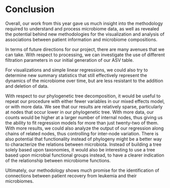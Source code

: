 # Conclusion {-}
Overall, our work from this year gave us much insight into the methodology required to understand and process microbiome data, as well as revealed the potential behind new methodologies for the visualization and analysis of associations between patient information and microbiome compositions.

In terms of future directions for our project, there are many avenues that we can take. With respect to processing, we can investigate the use of different filtration parameters in our initial generation of our ASV table.

For visualizations and simple linear regressions, we could also try to determine new summary statistics that still effectively represent the dynamics of the microbiome over time, but are less resistant to the addition and deletion of data.

With respect to our phylogenetic tree decomposition, it would be useful to repeat our procedure with either fewer variables in our mixed effects model, or with more data. We see that our results are relatively sparse, particularly at nodes that occur lower in our phylogenetic tree. With more data, our counts would be higher at a larger number of internal nodes, thus giving us the ability to fit regression models for more than just twenty-two of them. With more results, we could also analyze the output of our regression along chains of related nodes, thus controlling for inter-node variation. There is also potential that functionality instead of phylogeny might be a better way to characterize the relations between microbiota. Instead of building a tree solely based upon taxonomies, it would also be interesting to use a tree based upon microbial functional groups instead, to have a clearer indication of the relationship between microbiome functions.

Ultimately, our methodology shows much promise for the identification of connections between patient recovery from leukemia and their microbiomes.